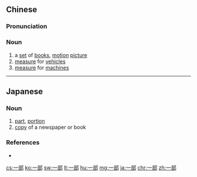 ==Chinese==
{{zh-forms}}

===Pronunciation===
{{zh-pron
|m=一bù
|c=jat1 bou6
|h=pfs=yit-phu
|cat=n
}}

===Noun===
{{zh-noun}}

# a [[set]] of [[books]], [[motion]] [[picture]]
# [[measure]] for [[vehicles]]
# [[measure]] for [[machines]]

----

==Japanese==
{{ja-kanjitab|いち|ぶ|yomi=on}}

===Noun===
{{ja-noun|いちぶ}}
# [[part]], [[portion]]
# [[copy]] of a newspaper or book

===References===
* {{R:Shogakukan}}

[[cs:一部]]
[[ko:一部]]
[[sw:一部]]
[[lt:一部]]
[[hu:一部]]
[[mg:一部]]
[[ja:一部]]
[[chr:一部]]
[[zh:一部]]